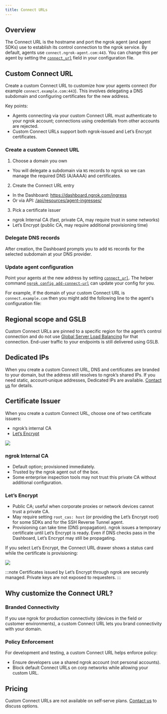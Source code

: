 ```yaml
---
title: Connect URLs
---
```







## Overview

The Connect URL is the hostname and port the ngrok agent (and agent SDKs) use to
establish its control connection to the ngrok service. By default, agents use
`connect.ngrok-agent.com:443`. You can change this per agent by setting the
[`connect_url`](/agent/config/v3/#connect_url) field in your configuration file.

## Custom Connect URL 

Create a custom Connect URL to customize how your agents connect (for example
`connect.example.com:443`). This involves delegating a DNS subdomain and
configuring certificates for the new address.

Key points:

- Agents connecting via your custom Connect URL must authenticate to your
  ngrok account; connections using credentials from other accounts are rejected.
- Custom Connect URLs support both ngrok‑issued and Let’s Encrypt certificates.

### Create a custom Connect URL

1. Choose a domain you own

- You will delegate a subdomain via `NS` records to ngrok so we can manage the
  required DNS (A/AAAA) and certificates.

2. Create the Connect URL entry

- In the Dashboard: https://dashboard.ngrok.com/ingress
- Or via API: [/api/resources/agent-ingresses/](/api/resources/agent-ingresses/)

3. Pick a certificate issuer

- ngrok Internal CA (fast, private CA, may require trust in some networks)
- Let’s Encrypt (public CA, may require additional provisioning time)

### Delegate DNS records

After creation, the Dashboard prompts you to add `NS` records for the selected
subdomain at your DNS provider.

### Update agent configuration

Point your agents at the new address by setting
[`connect_url`](/agent/config/v3/#connect_url). The helper command
[`ngrok config add-connect-url`](/agent/cli/#ngrok-config-add-connect-url) can
update your config for you.

For example, if the domain of your custom Connect URL is
`connect.example.com` then you might add the following line to the agent's
configuration file:

<Tabs>
	<Tab title="Agent CLI">
		<CustomIngressAgentCliExample />
	</Tab>
	<Tab title="Agent Config">
		<CustomIngressAgentConfigExample />
	</Tab>
	<Tab title="SSH Reverse Tunnel">
		<CustomIngressSshExample />
	</Tab>
	<Tab title="Go">
		<CustomIngressGoSdkExample />
	</Tab>
	<Tab title="Javascript">
		<CustomIngressJavascriptSdkExample />
	</Tab>
	<Tab title="Python">
		<CustomIngressPythonSdkExample />
	</Tab>
	<Tab title="Rust">
		<CustomIngressRustSdkExample />
	</Tab>
	<Tab title="Kubernetes Controller">
		<CustomIngressKubernetesExample />
	</Tab>
</Tabs>

## Regional scope and GSLB

Custom Connect URLs are pinned to a specific region for the agent’s control
connection and do not use
[Global Server Load Balancing](/universal-gateway/global-load-balancer/) for that
connection. End-user traffic to your endpoints is still delivered using GSLB.

## Dedicated IPs

When you create a custom Connect URL, DNS and certificates are branded to your
domain, but the address still resolves to ngrok’s shared IPs. If you need
static, account‑unique addresses, Dedicated IPs are available. [Contact us](mailto:sales@ngrok.com?subject=Dedicated+Ingress+IPs)
for details.

## Certificate Issuer

When you create a custom Connect URL, choose one of two certificate issuers:

- ngrok’s internal CA
- [Let’s Encrypt](https://letsencrypt.org/)

![](/img/docs/new-ingress.png)

### ngrok Internal CA

- Default option; provisioned immediately.
- Trusted by the ngrok agent out of the box.
- Some enterprise inspection tools may not trust this private CA without
  additional configuration.

### Let’s Encrypt

- Public CA; useful when corporate proxies or network devices cannot trust
  a private CA.
- May require setting `root_cas: host` (or providing the Let’s Encrypt root)
  for some SDKs and for the SSH Reverse Tunnel agent.
- Provisioning can take time (DNS propagation). ngrok issues a temporary
  certificate until Let’s Encrypt is ready. Even if DNS checks pass in the
  Dashboard, Let’s Encrypt may still be propagating.

If you select Let’s Encrypt, the Connect URL drawer shows a status card while
the certificate is provisioning:

![](/img/docs/certificate-provisioning-delayed.png)

:::note
Certificates issued by Let’s Encrypt through ngrok are securely managed.
Private keys are not exposed to requesters.
:::

## Why customize the Connect URL?

### Branded Connectivity

If you use ngrok for production connectivity (devices in the field or customer
environments), a custom Connect URL lets you brand connectivity with your
domain.

### Policy Enforcement

For development and testing, a custom Connect URL helps enforce policy:

- Ensure developers use a shared ngrok account (not personal accounts).
- Block default Connect URLs on corp networks while allowing your custom URL.

## Pricing

Custom Connect URLs are not available on self‑serve plans.
[Contact us](mailto:sales@ngrok.com?subject=Custom+Connect+URL) to discuss options.
